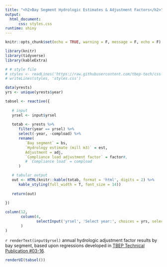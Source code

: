 ```yaml
---
title: "<h2>Bay Segment Hydrologic Estimates & Adjustment Factors</h2>"
output: 
  html_document:
      css: styles.css
runtime: shiny
---
```


```r
knitr::opts_chunk$set(echo = TRUE, warning = F, message = F, echo = F)

library(knitr)
library(tidyverse)
library(kableExtra)

# # style file
# styles <- readLines('https://raw.githubusercontent.com/tbep-tech/css-styling/master/styles.css')
# writeLines(styles, 'styles.css')

data(yrests)
yrs <- unique(yrests$year)
```

```r
tabsel <- reactive({
   
   # input 
   yrsel <- input$yrsel
   
   totab <- yrests %>% 
      filter(year == yrsel) %>% 
      select(-year, -compload) %>% 
      rename(
         `Bay segment` = bs, 
         `Hydrology estimate (mill m3)` = est, 
         Adjustment = adj, 
         `Compliance load adjustment factor` = factor#, 
         # `Compliance load` = compload
      )

   # tabular output
   out <- HTML(knitr::kable(totab, format = 'html', digits = 2) %>% 
      kable_styling(full_width = T, font_size = 14))
   
   return(out)
   
})
```

```r
column(12, 
       column(4, 
              selectInput('yrsel', 'Select year:', choices = yrs, selected = max(yrs))
       )
)
```

`r renderText(input$yrsel)` annual hydrologic adjustment factor results by bay segment, based upon regressions developed in [TBEP Technical Publication #03-16](https://tbeptech.org/TBEP_TECH_PUBS/2016/TBEP_03_16_TBNMC_Tech_Memo_Update_LTB_Hyd_Tool.pdf).
   
```r
renderUI(tabsel())
```